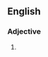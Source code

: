 ==English==

===Adjective===
{{en-adj}}

# {{context|obsolete|lang=en}} {{synonym of|lang=en|inaniloquent}}